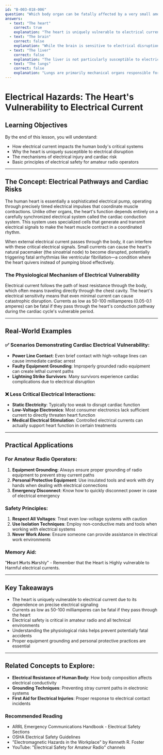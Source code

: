 ```yaml
---
id: "B-003-018-006"
question: "Which body organ can be fatally affected by a very small amount of electrical current?"
answers:
  - text: "The heart"
    correct: true
    explanation: "The heart is uniquely vulnerable to electrical current because it operates through precisely timed electrical impulses that control its rhythmic contractions. Even a small amount of external electrical current can disrupt this delicate electrical system, potentially causing cardiac arrhythmia, ventricular fibrillation, or immediate cardiac arrest. This is why electrical safety is critical, as currents as low as 50-100 milliamperes can be fatal if they pass through the heart's conduction pathway."
  - text: "The brain"
    correct: false
    explanation: "While the brain is sensitive to electrical disruption, it is not as immediately vulnerable to small currents as the heart. Brain damage typically requires sustained or higher levels of electrical current. The heart's electrical system is far more delicate and can be fatally disrupted by much smaller amounts of current compared to the brain's more robust electrical signaling mechanisms."
  - text: "The liver"
    correct: false
    explanation: "The liver is not particularly susceptible to electrical current disruption. Unlike the heart, which relies on precise electrical signaling, the liver performs primarily chemical and filtration functions that are less immediately impacted by small electrical currents passing through the body."
  - text: "The lungs"
    correct: false
    explanation: "Lungs are primarily mechanical organs responsible for gas exchange and are not critically dependent on precise electrical signaling. While severe electrical injury can cause respiratory complications, the lungs themselves are not as immediately vulnerable to small electrical currents as the heart's critical electrical conduction system."
---
```


# Electrical Hazards: The Heart's Vulnerability to Electrical Current

## Learning Objectives
By the end of this lesson, you will understand:
- How electrical current impacts the human body's critical systems
- Why the heart is uniquely susceptible to electrical disruption
- The mechanisms of electrical injury and cardiac risk
- Basic principles of electrical safety for amateur radio operators

---

## The Concept: Electrical Pathways and Cardiac Risks

The human heart is essentially a sophisticated electrical pump, operating through precisely timed electrical impulses that coordinate muscle contractions. Unlike other organs, the heart's function depends entirely on a carefully synchronized electrical system called the cardiac conduction system. This system uses specialized cells that generate and transmit electrical signals to make the heart muscle contract in a coordinated rhythm.

When external electrical current passes through the body, it can interfere with these critical electrical signals. Small currents can cause the heart's natural pacemaker (the sinoatrial node) to become disrupted, potentially triggering fatal arrhythmias like ventricular fibrillation—a condition where the heart quivers instead of pumping blood effectively.

### The Physiological Mechanism of Electrical Vulnerability

Electrical current follows the path of least resistance through the body, which often means traveling directly through the chest cavity. The heart's electrical sensitivity means that even minimal current can cause catastrophic disruption. Currents as low as 50-100 milliamperes (0.05-0.1 amperes) can be fatal if they pass through the heart's conduction pathway during the cardiac cycle's vulnerable period.

---

## Real-World Examples

### ✅ Scenarios Demonstrating Cardiac Electrical Vulnerability:
- **Power Line Contact**: Even brief contact with high-voltage lines can cause immediate cardiac arrest
- **Faulty Equipment Grounding**: Improperly grounded radio equipment can create lethal current paths
- **Lightning Strike Survivors**: Many survivors experience cardiac complications due to electrical disruption

### ❌ Less Critical Electrical Interactions:
- **Static Electricity**: Typically too weak to disrupt cardiac function
- **Low-Voltage Electronics**: Most consumer electronics lack sufficient current to directly threaten heart function
- **Medical Electrical Stimulation**: Controlled electrical currents can actually support heart function in certain treatments

---

## Practical Applications

### For Amateur Radio Operators:
1. **Equipment Grounding**: Always ensure proper grounding of radio equipment to prevent stray current paths
2. **Personal Protective Equipment**: Use insulated tools and work with dry hands when dealing with electrical connections
3. **Emergency Disconnect**: Know how to quickly disconnect power in case of electrical emergency

### Safety Principles:
1. **Respect All Voltages**: Treat even low-voltage systems with caution
2. **Use Isolation Techniques**: Employ non-conductive mats and tools when working with electrical systems
3. **Never Work Alone**: Ensure someone can provide assistance in electrical work environments

### Memory Aid:
"**H**eart **H**urts **H**arshly" - Remember that the Heart is Highly vulnerable to Harmful electrical currents.

---

## Key Takeaways

- The heart is uniquely vulnerable to electrical current due to its dependence on precise electrical signaling
- Currents as low as 50-100 milliamperes can be fatal if they pass through the heart
- Electrical safety is critical in amateur radio and all technical environments
- Understanding the physiological risks helps prevent potentially fatal accidents
- Proper equipment grounding and personal protective practices are essential

---

## Related Concepts to Explore:
- **Electrical Resistance of Human Body**: How body composition affects electrical conductivity
- **Grounding Techniques**: Preventing stray current paths in electronic systems
- **First Aid for Electrical Injuries**: Proper response to electrical contact incidents

### Recommended Reading
- ARRL Emergency Communications Handbook - Electrical Safety Sections
- OSHA Electrical Safety Guidelines
- "Electromagnetic Hazards in the Workplace" by Kenneth R. Foster
- YouTube: "Electrical Safety for Amateur Radio" channels